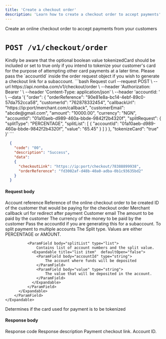 ```yaml
---
title: 'Create a checkout order'
description: 'Learn how to create a checkout order to accept payments'
---
```


<Card title="Create a checkout order" icon="money-bill"
href="/nomba-api-reference/online-checkout/create-an-online-checkout-order">
  Create an online checkout order to accept payments from your customers
</Card>

# `POST /v1/checkout/order`

<Note>
Kindly be aware that the optional boolean value tokenizedCard should be included or set to true only if you intend to tokenize your customer's card for the purpose of attempting other card payments at a later time.
</Note>

<Tip>
Please pass the `accountId` inside the order request object if you wish to generate a checkout link for a subaccount.
</Tip>


<CodeGroup>
  ```bash Request
    curl --request POST \
      --url https://api.nomba.com/v1/checkout/order \
      --header 'Authorization: Bearer <token>' \
      --header 'Content-Type: application/json' \
      --header 'accountId: <accountid>' \
      --data '{
    "order": {
        "orderReference": "90e81e8a-bc14-4ebf-89c0-57da752cca58",
        "customerId": "762878332454",
        "callbackUrl": "https://ip:port/merchant.com/callback",
        "customerEmail": "abcde@gmail.com",
        "amount": "10000.00",
        "currency": "NGN",
        "accountId": "01a10aeb-d989-460a-bbde-9842f2b4320f",
        "splitRequest": {
          "splitType": "PERCENTAGE",
          "splitList": [
            {
              "accountId": "01a10aeb-d989-460a-bbde-9842f2b4320f",
              "value": "65.45"
            }
          ]
        }
      },
      "tokenizeCard": "true"
    }'
  ```

  ```json Response
    {
      "code": "00",
      "description": "Success",
      "data": 
      {
        "checkoutLink": "https://ip:port/checkout/78388899938",
        "orderReference": "fd3002af-d48b-40a0-adba-0b1c93635bd2"
      }
    }
```
</CodeGroup>


#### Request body

<ParamField body="order" type="object" required>
    Account reference
    <Expandable title="object"  defaultOpen="true">
        <ParamField body="orderReference" type="string">
            Reference of the online checkout order to be created
        </ParamField>
        <ParamField body="customerId" type="string">
            ID of the customer that would be paying for the checkout order
        </ParamField>
        <ParamField body="callbackUrl" type="string" required>
            Merchant callback url for redirect after payment
        </ParamField>
        <ParamField body="customerEmail" type="string" required>
            Customer email
        </ParamField>
        <ParamField body="amount" type="number" required>
            The amount to be paid by the customer
        </ParamField>
        <ParamField body="currency" type="string" required>
            The currency of the money to be paid by the customer
        </ParamField>
        <ParamField body="accountId" type="string">
            Pass the accountId if you are generating this for a subaccount.
        </ParamField>
        <ParamField body="splitRequest" type="object">
            To split payment to multiple accounts
          <Expandable title="object"  defaultOpen="false">
              <ParamField body="splitType" type="string">
                  The Split type. Values are either PERCENTAGE or AMOUNT.
              </ParamField>

              <ParamField body="splitList" type="list">
                  Contains list of account numbers and the split value.
                <Expandable title="list item"  defaultOpen="false">
                  <ParamField body="accountId" type="string">
                      The account where funds will be deposited
                  </ParamField>
                  <ParamField body="value" type="string">
                      The value that will be deposited in the account.
                  </ParamField>
                </Expandable>
              </ParamField>
          </Expandable>
        </ParamField>
    </Expandable>
</ParamField>

<ParamField body="tokenizedCard" type="boolean">
  Determines if the card used for payment is to be tokenized
</ParamField>


#### Response body

<ResponseField name="code" type="string" required>
  Response code
</ResponseField>

<ResponseField name="description" type="string" required>
  Response description
</ResponseField>

<ResponseField name="data" type="object">
  <Expandable title="object"  defaultOpen="true">
    <ResponseField name="checkoutLink" type="string" required>
      Payment checkout link.
    </ResponseField>
    <ResponseField name="orderReference" type="string" required>
      Account ID.
    </ResponseField>
    
  </Expandable>
</ResponseField>
